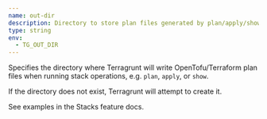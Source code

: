 ```yaml
---
name: out-dir
description: Directory to store plan files generated by plan/apply/show commands.
type: string
env:
  - TG_OUT_DIR
---
```


Specifies the directory where Terragrunt will write OpenTofu/Terraform plan files when running stack operations, e.g. `plan`, `apply`, or `show`.

If the directory does not exist, Terragrunt will attempt to create it.

See examples in the Stacks feature docs.


